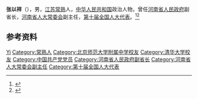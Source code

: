 '''张以祥'''（{{bd|1944年|}}），男，[[江苏|江苏]][[常熟|常熟]]人，[[中华人民共和国|中华人民共和国]]政治人物，曾任[[河南省人民政府|河南省人民政府]]副省长，[[河南省人大常委会|河南省人大常委会]]副主任，[[第十届全国人大代表|第十届全国人大代表]]。<ref>{{Cite book|title=中华人民共和国职官志|author=何虎生, 李耀东, 向常福主编|publisher=中国社会出版社|year=2003|isbn=9787800883934|location=北京|pages=}}</ref><ref>{{Cite web|title=张以祥|url=http://www.bjsdfz.com/readstory.aspx?story=3&article=21|accessdate=2020-07-26|work=北京师范大学附属中学|archive-date=2020-07-26|archive-url=https://web.archive.org/web/20200726172315/http://www.bjsdfz.com/readstory.aspx?story=3&article=21}}</ref>

== 参考资料 ==
{{reflist}}

{{中国人物小作品}}

{{Authority control}}
{{DEFAULTSORT:Zhang张}}
[[Category:张姓|Yi]]
[[Category:常熟人|Category:常熟人]]
[[Category:北京师范大学附属中学校友|Category:北京师范大学附属中学校友]]
[[Category:清华大学校友|Category:清华大学校友]]
[[Category:中国共产党党员|Category:中国共产党党员]]
[[Category:河南省人民政府副省长|Category:河南省人民政府副省长]]
[[Category:河南省人大常委会副主任|Category:河南省人大常委会副主任]]
[[Category:第十届全国人大代表|Category:第十届全国人大代表]]